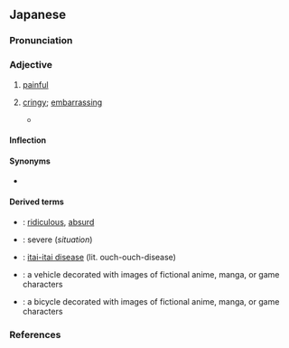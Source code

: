 ==Japanese==
{{ja-kanjitab|いた|sort=いたい|yomi=kun|alt=イタい:particularly&#32;the&#32;"cringy"&#32;sense}}

===Pronunciation===
{{ja-pron|いたい|acc=2|acc_ref=SMK2}}
{{ja-ojad}}

===Adjective===
{{ja-adj|infl=i|いたい}}

# [[painful]]
#: {{ja-usex|頭が'''痛い'''。|あたま が '''いたい'''。|I have a headache.}}
#: {{ja-usex|お腹が'''痛い'''。|おなか が '''いたい'''。|My stomach hurts.}}
#: {{ja-usex|痛っ！|いたっ！|Ow!}}
# {{ja-def|イタい}} {{lb|ja|slang}} [[cringy]]; [[embarrassing]]
#* {{quote-web|ja|date=<!--republished in October 2020-->|author={{lang|ja|いたる}}|title={{lang|ja|#31 アオバ、妹いるってよ}}|work={{w2|ja|キモオタ、アイドルやるってよ}}|trans-work=|url=https://seiga.nicovideo.jp/watch/mg515487}}
#*: {{ja-usex|「[[てっきり]][[推し]]を[[自%分]]の[[妹]]とか[[言う|言っ]]てる'''イタい'''[[人]]かと[[思う|思っ]]てましたよ〜」|「てっきり おし を じ%ぶん の いもうと と か いってる '''イタい''' ひと か と おもってました よ〜」|"I totally thought that you were just one of those '''embarassing''' people who call their favorite idol their little sister or something!"}}

====Inflection====
{{ja-i|いた}}

====Synonyms====
* {{sense|embarrassing}} {{ja-r|痛%々しい|いた%いたし.い}}

====Derived terms====
* {{ja-r|片%腹%痛い|かた%はら%いたい}}: [[ridiculous]], [[absurd]]
* {{ja-r|手%痛い|て%いたい}}: severe (''situation'')
* {{ja-r|痛い 痛い 病|いたい いたい びょう}}: [[itai-itai disease]] (lit. ouch-ouch-disease)
* {{ja-r|痛%車|いた%しゃ}}: a vehicle decorated with images of fictional anime, manga, or game characters
* {{ja-r|痛チャリ|いたチャリ}}: a bicycle decorated with images of fictional anime, manga, or game characters

===References===
<references/>